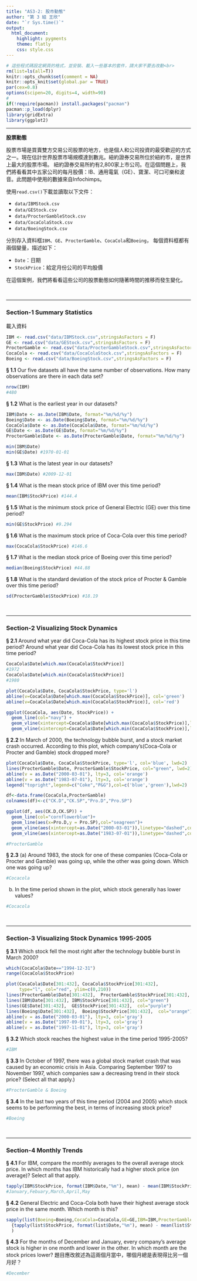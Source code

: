 ```yaml
---
title: "AS3-2: 股市動態"
author: "第 3 組 王欣"
date: "`r Sys.time()`"
output:
  html_document:
    highlight: pygments
    theme: flatly
    css: style.css
---
```


```r
# 這些程式碼設定網頁的格式，並安裝、載入一些基本的套件，請大家不要去改動<br>
rm(list=ls(all=T))
knitr::opts_chunk$set(comment = NA)
knitr::opts_knit$set(global.par = TRUE)
par(cex=0.8)
options(scipen=20, digits=4, width=90)
#
if(!require(pacman)) install.packages("pacman")
pacman::p_load(dplyr)
library(gridExtra)
library(ggplot2)
```
<hr>

**股票動態**

股票市場是買賣雙方交易公司股票的地方，也是個人和公司投資的最受歡迎的方式之一。現在估計世界股票市場規模達到數兆。紐約證券交易所位於紐約市，是世界上最大的股票市場。 紐約證券交易所約有2,800家上市公司。在這個問題上，我們將看看其中五家公司的每月股價：IB、通用電氣（GE）、寶潔、可口可樂和波音。此問題中使用的數據來自Infochimps。

使用`read.csv()`下載並讀取以下文件：

+ `data/IBMStock.csv`
+ `data/GEStock.csv`
+ `data/ProcterGambleStock.csv`
+ `data/CocaColaStock.csv`
+ `data/BoeingStock.csv` 

分別存入資料框`IBM`、`GE`、`ProcterGamble`、`CocaCola`和`Boeing`，
每個資料框都有兩個變量，描述如下：

+ `Date`：日期
+ `StockPrice`：給定月份公司的平均股價

在這個案例，我們將看看這些公司的股票動態如何隨著時間的推移而發生變化。

<br><hr>

###  Section-1 Summary Statistics

載入資料
```r
IBM <- read.csv("data/IBMStock.csv",stringsAsFactors = F)
GE <- read.csv("data/GEStock.csv",stringsAsFactors = F)
ProcterGamble <- read.csv("data/ProcterGambleStock.csv",stringsAsFactors = F)
CocaCola <- read.csv("data/CocaColaStock.csv",stringsAsFactors = F)
Boeing <- read.csv("data/BoeingStock.csv",stringsAsFactors = F)
```

__§ 1.1__ Our five datasets all have the same number of observations. How many observations are there in each data set?
```r
nrow(IBM)
#480
```


__§ 1.2__ What is the earliest year in our datasets?
```r
IBM$Date <- as.Date(IBM$Date, format="%m/%d/%y")
Boeing$Date <- as.Date(Boeing$Date, format="%m/%d/%y")
CocaCola$Date <- as.Date(CocaCola$Date, format="%m/%d/%y")
GE$Date <- as.Date(GE$Date, format="%m/%d/%y")
ProcterGamble$Date <- as.Date(ProcterGamble$Date, format="%m/%d/%y")

min(IBM$Date)
min(GE$Date) #1970-01-01
```

__§ 1.3__ What is the latest year in our datasets?
```r
max(IBM$Date) #2009-12-01
```

__§ 1.4__ What is the mean stock price of IBM over this time period?
```r
mean(IBM$StockPrice) #144.4
```

__§ 1.5__ What is the minimum stock price of General Electric (GE) over this time period?
```r
min(GE$StockPrice) #9.294
```

__§ 1.6__ What is the maximum stock price of Coca-Cola over this time period?
```r
max(CocaCola$StockPrice) #146.6
```

__§ 1.7__ What is the median stock price of Boeing over this time period?
```r
median(Boeing$StockPrice) #44.88
```

__§ 1.8__ What is the standard deviation of the stock price of Procter & Gamble over this time period?
```r
sd(ProcterGamble$StockPrice) #18.19
```

<br><hr>

###  Section-2 Visualizing Stock Dynamics

__§ 2.1__ Around what year did Coca-Cola has its highest stock price in this time period? Around what year did Coca-Cola has its lowest stock price in this time period?
```r
CocaCola$Date[which.max(CocaCola$StockPrice)]
#1972
CocaCola$Date[which.min(CocaCola$StockPrice)]
#1980

plot(CocaCola$Date, CocaCola$StockPrice, type='l')  
abline(v=CocaCola$Date[which.max(CocaCola$StockPrice)], col='green')
abline(v=CocaCola$Date[which.min(CocaCola$StockPrice)], col='red') 

ggplot(CocaCola, aes(Date, StockPrice)) +
  geom_line(col="navy") +
  geom_vline(xintercept=CocaCola$Date[which.max(CocaCola$StockPrice)],linetype="dashed",colour="skyblue",size = 1)+
  geom_vline(xintercept=CocaCola$Date[which.min(CocaCola$StockPrice)],linetype="dashed",colour="skyblue",size = 1)

```


__§ 2.2__ In March of 2000, the technology bubble burst, and a stock market crash occurred. According to this plot, which company's(Coca-Cola or Procter and Gamble) stock dropped more?
```r
plot(CocaCola$Date, CocaCola$StockPrice, type='l', col='blue', lwd=2)
lines(ProcterGamble$Date, ProcterGamble$StockPrice, col="green", lwd=2)
abline(v = as.Date("2000-03-01"), lty=3, col='orange')
abline(v = as.Date("1983-07-01"), lty=3, col='orange')
legend("topright",legend=c("Coke","P&G"),col=c('blue','green'),lwd=2)

df<-data.frame(CocaCola,ProcterGamble)
colnames(df)<-c("CK.D","CK.SP","Pro.D","Pro.SP")

ggplot(df, aes(CK.D,CK.SP)) +
  geom_line(col="cornflowerblue")+
  geom_line(aes(x=Pro.D,y = Pro.SP),col="seagreen")+
  geom_vline(aes(xintercept=as.Date("2000-03-01")),linetype="dashed",colour="red",size = 1)+
  geom_vline(aes(xintercept=as.Date("1983-07-01")),linetype="dashed",colour="red",size = 1)

#ProcterGamble
```

__§ 2.3__ (a) Around 1983, the stock for one of these companies (Coca-Cola or Procter and Gamble) was going up, while the other was going down. Which one was going up? 
```r
#Cocacola
```

(b) In the time period shown in the plot, which stock generally has lower values?
```r
#Cocacola
```


<br><hr>

###  Section-3 Visualizing Stock Dynamics 1995-2005

__§ 3.1__ Which stock fell the most right after the technology bubble burst in March 2000?
```r
which(CocaCola$Date=="1994-12-31")
range(CocaCola$StockPrice)

plot(CocaCola$Date[301:432], CocaCola$StockPrice[301:432], 
     type="l", col="red", ylim=c(0,210))
lines(ProcterGamble$Date[301:432],  ProcterGamble$StockPrice[301:432],  col="blue")
lines(IBM$Date[301:432], IBM$StockPrice[301:432], col="green")
lines(GE$Date[301:432],  GE$StockPrice[301:432],  col="purple")
lines(Boeing$Date[301:432],  Boeing$StockPrice[301:432],  col="orange")
abline(v = as.Date("2000-03-01"), lty=3, col='gray')
abline(v = as.Date("1997-09-01"), lty=3, col='gray')
abline(v = as.Date("1997-11-01"), lty=3, col='gray')
```

__§ 3.2__ Which stock reaches the highest value in the time period 1995-2005?
```r
#IBM
```

__§ 3.3__ In October of 1997, there was a global stock market crash that was caused by an economic crisis in Asia. Comparing September 1997 to November 1997, which companies saw a decreasing trend in their stock price? (Select all that apply.)
```r
#ProcterGamble & Boeing
```

__§ 3.4__ In the last two years of this time period (2004 and 2005) which stock seems to be performing the best, in terms of increasing stock price?
```r
#Boeing
```


<br><hr>


###  Section-4 Monthly Trends

__§ 4.1__ For IBM, compare the monthly averages to the overall average stock price. In which months has IBM historically had a higher stock price (on average)? Select all that apply.
```r
tapply(IBM$StockPrice, format(IBM$Date,"%m"), mean) - mean(IBM$StockPrice)
#January,Febuary,March,April,May
```

__§ 4.2__ General Electric and Coca-Cola both have their highest average stock price in the same month. Which month is this?
```r
sapply(list(Boeing=Boeing,CocaCola=CocaCola,GE=GE,IBM=IBM,ProcterGamble=ProcterGamble), function(list)
  {tapply(list$StockPrice, format(list$Date,"%m"), mean) - mean(list$StockPrice)}
  ) 

```

__§ 4.3__ For the months of December and January, every company's average stock is higher in one month and lower in the other. In which month are the stock prices lower? 題目應改敘述為這兩個月當中，哪個月總是表現得比另一個月好？
```r
#December
```

<br><br><br>

